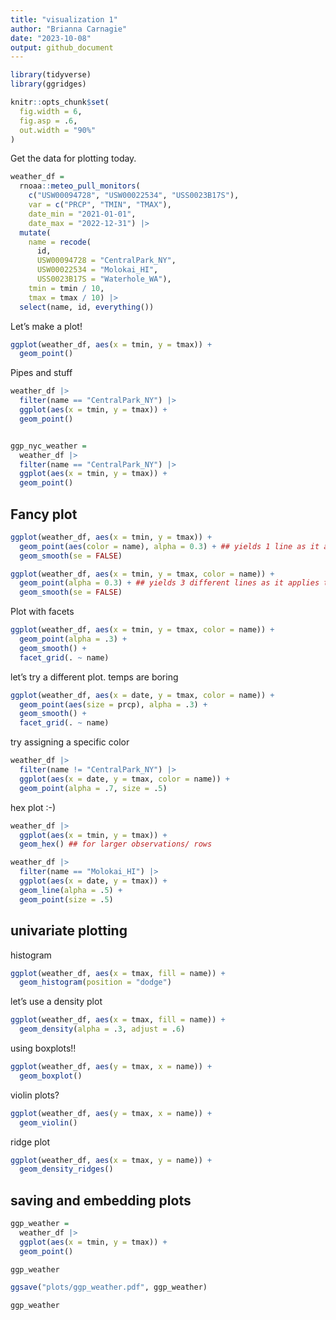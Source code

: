 ```yaml
---
title: "visualization 1"
author: "Brianna Carnagie"
date: "2023-10-08"
output: github_document
---
```



```r
library(tidyverse)
library(ggridges)

knitr::opts_chunk$set(
  fig.width = 6,
  fig.asp = .6,
  out.width = "90%"
)
```


Get the data for plotting today.

```r
weather_df = 
  rnoaa::meteo_pull_monitors(
    c("USW00094728", "USW00022534", "USS0023B17S"),
    var = c("PRCP", "TMIN", "TMAX"), 
    date_min = "2021-01-01",
    date_max = "2022-12-31") |>
  mutate(
    name = recode(
      id, 
      USW00094728 = "CentralPark_NY", 
      USW00022534 = "Molokai_HI",
      USS0023B17S = "Waterhole_WA"),
    tmin = tmin / 10,
    tmax = tmax / 10) |>
  select(name, id, everything())
```


Let's make a plot!

```r
ggplot(weather_df, aes(x = tmin, y = tmax)) + 
  geom_point()
```

Pipes and stuff

```r
weather_df |> 
  filter(name == "CentralPark_NY") |> 
  ggplot(aes(x = tmin, y = tmax)) + 
  geom_point()


ggp_nyc_weather = 
  weather_df |> 
  filter(name == "CentralPark_NY") |> 
  ggplot(aes(x = tmin, y = tmax)) + 
  geom_point()
```

## Fancy plot

```r
ggplot(weather_df, aes(x = tmin, y = tmax)) + 
  geom_point(aes(color = name), alpha = 0.3) + ## yields 1 line as it applies the color to the geom_point ONLY
  geom_smooth(se = FALSE)

ggplot(weather_df, aes(x = tmin, y = tmax, color = name)) + 
  geom_point(alpha = 0.3) + ## yields 3 different lines as it applies the color to the geom_point AND geom_smooth
  geom_smooth(se = FALSE)
```

Plot with facets

```r
ggplot(weather_df, aes(x = tmin, y = tmax, color = name)) + 
  geom_point(alpha = .3) + 
  geom_smooth() + 
  facet_grid(. ~ name)
```

let's try a different plot. temps are boring

```r
ggplot(weather_df, aes(x = date, y = tmax, color = name)) + 
  geom_point(aes(size = prcp), alpha = .3) + 
  geom_smooth() + 
  facet_grid(. ~ name)
```


try assigning a specific color

```r
weather_df |> 
  filter(name != "CentralPark_NY") |> 
  ggplot(aes(x = date, y = tmax, color = name)) + 
  geom_point(alpha = .7, size = .5)
```


hex plot :-)

```r
weather_df |> 
  ggplot(aes(x = tmin, y = tmax)) + 
  geom_hex() ## for larger observations/ rows
```

```r
weather_df |> 
  filter(name == "Molokai_HI") |> 
  ggplot(aes(x = date, y = tmax)) + 
  geom_line(alpha = .5) + 
  geom_point(size = .5)
```



## univariate plotting

histogram

```r
ggplot(weather_df, aes(x = tmax, fill = name)) + 
  geom_histogram(position = "dodge")
```

let's use a density plot 

```r
ggplot(weather_df, aes(x = tmax, fill = name)) + 
  geom_density(alpha = .3, adjust = .6)
```


using boxplots!!

```r
ggplot(weather_df, aes(y = tmax, x = name)) + 
  geom_boxplot()
```

violin plots?

```r
ggplot(weather_df, aes(y = tmax, x = name)) + 
  geom_violin()
```

ridge plot

```r
ggplot(weather_df, aes(x = tmax, y = name)) + 
  geom_density_ridges()
```


## saving and embedding plots


```r
ggp_weather =   
  weather_df |> 
  ggplot(aes(x = tmin, y = tmax)) + 
  geom_point()

ggp_weather

ggsave("plots/ggp_weather.pdf", ggp_weather)
```


```r
ggp_weather
```



